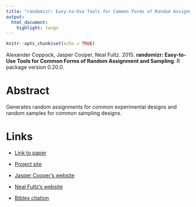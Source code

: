 ```yaml
---
title: "randomizr: Easy-to-Use Tools for Common Forms of Random Assignment and Sampling"
output:
  html_document:
    highlight: tango
---
```


```r
knitr::opts_chunk$set(echo = TRUE)
```

Alexander Coppock, Jasper Cooper, Neal Fultz. 2015. <b>randomizr: Easy-to-Use Tools for Common Forms of Random Assignment and Sampling</b>. R package version 0.20.0.

# Abstract
Generates random assignments for common experimental designs and random samples for common sampling designs.

# Links
 - <a href='coppock_cooper_fultz_2015.pdf' target='_blank'>Link to paper</a>
 - <a href='https://declaredesign.org/r/randomizr/'target='_blank'>Project site</a>

 - <a href= 'http://jasper-cooper.com' target='_blank'>Jasper Cooper's website</a>
 - <a href= 'https://nfultz.github.io' target='_blank'>Neal Fultz's website</a>
 - <a href='coppock_cooper_fultz_2015.txt'target='_blank'>Bibtex citation</a>

